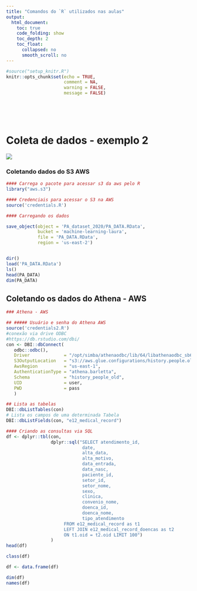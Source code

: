 ```yaml
---
title: "Comandos do `R` utilizados nas aulas"
output:
  html_document:
    toc: true
    code_folding: show
    toc_depth: 2
    toc_float:
      collapsed: no
      smooth_scroll: no
---
```


```r
#source("setup_knitr.R")
knitr::opts_chunk$set(echo = TRUE,
                      comment = NA,
                      warning = FALSE,
                      message = FALSE)
```


<br>
<br>
<br>





# Coleta de dados - exemplo 2


![](img/R_SQL_AWS.png)

### Coletando dados do S3 AWS
```r
#### Carrega o pacote para acessar s3 da aws pelo R
library("aws.s3")

#### Credenciais para acessar o S3 na AWS
source('credentials.R')

#### Carregando os dados

save_object(object = 'PA_dataset_2020/PA_DATA.RData',
            bucket = 'machine-learning-laura',
            file = 'PA_DATA.RData',
            region = 'us-east-2')


dir()
load('PA_DATA.RData')
ls()
head(PA_DATA)
dim(PA_DATA)
```


## Coletando os dados do Athena - AWS


```R
### Athena - AWS

## ##### Usuário e senha do Athena AWS
source('credentials2.R')
#conexão via drive ODBC
#https://db.rstudio.com/dbi/
con <- DBI::dbConnect(
   odbc::odbc(),
   Driver             = "/opt/simba/athenaodbc/lib/64/libathenaodbc_sb64.so",
   S3OutputLocation   = "s3://aws.glue.configurations/history.people.old/query_results/",
   AwsRegion          = "us-east-1",
   AuthenticationType = "athena.barletta",
   Schema             = "history_people_old",
   UID                = user,
   PWD                = pass
   )

## Lista as tabelas
DBI::dbListTables(con)
# Lista os campos de uma determinada Tabela
DBI::dbListFields(con, "e12_medical_record")

#### Criando as consultas via SQL
df <- dplyr::tbl(con,
                 dplyr::sql("SELECT atendimento_id,
                             date,
                             alta_data,
                             alta_motivo,
                             data_entrada,
                             data_nasc,
                             paciente_id,
                             setor_id,
                             setor_nome,
                             sexo,
                             clinica,
                             convenio_nome,
                             doenca_id,
                             doenca_nome,
                             tipo_atendimento
                      FROM e12_medical_record as t1
                      LEFT JOIN e12_medical_record_doencas as t2
                      ON t1.oid = t2.oid LIMIT 100")
                 )
head(df)

class(df)

df <- data.frame(df)

dim(df)
names(df)
```
